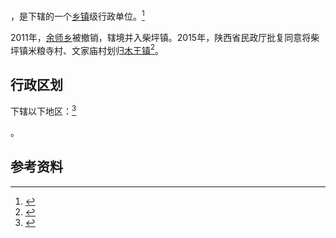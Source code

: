{{中国乡级行政区|61/10/25/109/000}}

'''{{PAGENAMEBASE}}'''，是{{PRC admin/fullname|61/10/25/109/000|3}}下辖的一个[[乡镇|乡镇]]级行政单位。<ref>{{PRC admin/ref sgc|{{PRC admin/parent|61/10/25/109/000}}}}</ref>

2011年，[[余师乡|余师乡]]被撤销，辖境并入柴坪镇。2015年，陕西省民政厅批复同意将柴坪镇米粮寺村、文家庙村划归[[木王镇|木王镇]]<ref>{{Cite web |url=http://shaanxi.mca.gov.cn/article/mzyw1/201507/20150700841888.shtml |title=陕西省民政厅关于陕西省乡镇行政区划调整的公告 |access-date=2017-09-14 |archive-url=https://web.archive.org/web/20170914220400/http://shaanxi.mca.gov.cn/article/mzyw1/201507/20150700841888.shtml |archive-date=2017-09-14 |dead-url=yes }}</ref>。

== 行政区划 ==

{{PAGENAMEBASE}}下辖以下地区：<ref>{{PRC admin/ref sgc|61/10/25/109/000}}</ref>

{{PRC admin/children|61/10/25/109/000}}。

== 参考资料 ==

{{reflist}}

{{行政区划小作品}}
{{PRC admin/navcat|61/10/25/109/000}}